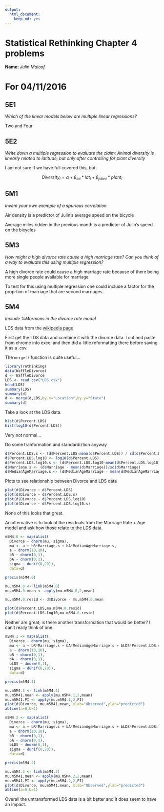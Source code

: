 ```yaml
---
output: 
  html_document: 
    keep_md: yes
---
```

# Statistical Rethinking Chapter 4 problems

__Name:__ _Julin Maloof_


# For 04/11/2016

## 5E1

_Which of the linear models below are multiple linear regressions?_

Two and Four

## 5E2

_Write down a multiple regression to evaluate the claim: Animal diversity is linearly related to latitude, but only after controlling for plant diversity_

I am not sure if we have full covered this, but:

$$
Diversity_i = \alpha + \beta_{lat}*lat_i + \beta_{plant}*plant_i
$$

## 5M1

_Invent your own example of a spurious correlation_

Air density is a predictor of Julin's average speed on the bicycle

Average miles ridden in the previous month is a predictor of Julin's speed on the bicycles

## 5M3

_How might a high divorce rate cause a high marriage rate? Can you think of a way to evaluate this using multiple regression?_

A high divorce rate could cause a high marriage rate because of there being more single people available for marriage

To test for this using multiple regression one could include a factor for the proprtion of marriage that are second marriages.

## 5M4

_Include %Mormons in the divorce rate model_

LDS data from the [wikipedia page](https://en.wikipedia.org/wiki/The_Church_of_Jesus_Christ_of_Latter-day_Saints_membership_statistics_(United_States)#Table)


First get the LDS data and combine it with the divorce data.  I cut and paste from chrome into excel and then did a little reformatting there before saving it as a .csv.

The `merge()` function is quite useful...
```r
library(rethinking)
data(WaffleDivorce)
d <- WaffleDivorce
LDS <- read.csv("LDS.csv")
head(LDS)
summary(LDS)
summary(d)
d <- merge(d,LDS,by.x="Location",by.y="State")
summary(d)
```

Take a look at the LDS data.
```r
hist(d$Percent.LDS)
hist(log10(d$Percent.LDS))
```

Very not normal...

Do some tranformation and standardiztion anyway
```r
d$Percent.LDS.s <- (d$Percent.LDS-mean(d$Percent.LDS)) / sd(d$Percent.LDS)
d$Percent.LDS.log10 <- log10(d$Percent.LDS)
d$Percent.LDS.log10.s <- (d$Percent.LDS.log10-mean(d$Percent.LDS.log10)) / sd(d$Percent.LDS.log10)
d$Marriage.s <- (d$Marriage - mean(d$Marriage))/sd(d$Marriage)
d$MedianAgeMarriage.s <- (d$MedianAgeMarriage - mean(d$MedianAgeMarriage)) / sd(d$MedianAgeMarriage)
```

Plots to see relationship between Divorce and LDS data
```r
plot(d$Divorce ~ d$Percent.LDS)
plot(d$Divorce ~ d$Percent.LDS.s)
plot(d$Divorce ~ d$Percent.LDS.log10)
plot(d$Divorce ~ d$Percent.LDS.log10.s)
```

None of this looks that great.

An alternative is to look at the residuals from the Marriage Rate + Age model and ask how those relate to the LDS data.

```r
m5M4.0 <- map(alist(
  Divorce ~ dnorm(mu, sigma),
  mu <- a + bR*Marriage.s + bA*MedianAgeMarriage.s,
  a ~ dnorm(10,10),
  bR ~ dnorm(0,1),
  bA ~ dnorm(0,1),
  sigma ~ dunif(0,20)),
  data=d)

precis(m5M4.0)

mu.m5M4.0 <- link(m5M4.0)
mu.m5M4.0.mean <- apply(mu.m5M4.0,2,mean)

mu.m5M4.0.resid <- d$Divorce - mu.m5M4.0.mean

plot(d$Percent.LDS,mu.m5M4.0.resid)
plot(d$Percent.LDS.log10,mu.m5M4.0.resid)
```


Neither are great; is there another transformation that would be better?  I can't really think of one.

```r
m5M4.1 <- map(alist(
  Divorce ~ dnorm(mu, sigma),
  mu <- a + bR*Marriage.s + bA*MedianAgeMarriage.s + bLDS*Percent.LDS.s,
  a ~ dnorm(10,10),
  bR ~ dnorm(0,1),
  bA ~ dnorm(0,1),
  bLDS ~ dnorm(0,1),
  sigma ~ dunif(0,20)),
  data=d)

precis(m5M4.1)

mu.m5M4.1 <- link(m5M4.1)
mu.m5M41.mean <- apply(mu.m5M4.1,2,mean)
mu.m5M41.PI <- apply(mu.m5M4.1,2,PI)
plot(d$Divorce, mu.m5M41.mean, xlab="Observed",ylab="predicted")
abline(a=0,b=1)
```

```r
m5M4.2 <- map(alist(
  Divorce ~ dnorm(mu, sigma),
  mu <- a + bR*Marriage.s + bA*MedianAgeMarriage.s + bLDS*Percent.LDS.log10.s,
  a ~ dnorm(10,10),
  bR ~ dnorm(0,1),
  bA ~ dnorm(0,1),
  bLDS ~ dnorm(0,1),
  sigma ~ dunif(0,20)),
  data=d)

precis(m5M4.2)

mu.m5M4.2 <- link(m5M4.2)
mu.m5M41.mean <- apply(mu.m5M4.2,2,mean)
mu.m5M41.PI <- apply(mu.m5M4.2,2,PI)
plot(d$Divorce, mu.m5M41.mean, xlab="Observed",ylab="predicted")
abline(a=0,b=1)
```

Overall the untransformed LDS data is a bit better and it does seem to have an impact.